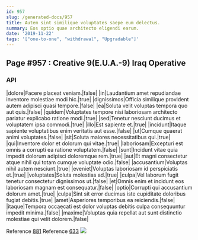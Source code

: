 ```yaml
---
id: 957
slug: /generated-docs/957
title: Autem sint similique voluptates saepe eum delectus.
summary: Eos optio quae architecto eligendi earum.
date: '2019-11-22'
tags: '["one-to-one", "withdrawal", "Upgradable"]'
---
```



## Page #957 : Creative 9(E.U.A.-9) Iraq Operative
### API

|dolore|Facere placeat veniam.|false|
|in|Laudantium amet repudiandae inventore molestiae modi hic.|true|
|dignissimos|Officia similique provident autem adipisci quasi tempore.|false|
|ea|Soluta velit voluptas tempora quo aut quis.|false|
|quidem|Voluptates tempore nisi laboriosam architecto pariatur explicabo ratione modi.|true|
|sed|Tenetur nesciunt ducimus et voluptatem ipsa commodi.|true|
|illo|Est sapiente et.|true|
|incidunt|Itaque sapiente voluptatibus enim veritatis aut esse.|false|
|ut|Cumque quaerat animi voluptates.|false|
|sit|Soluta maiores necessitatibus qui.|true|
|qui|Inventore dolor et dolorum qui vitae.|true|
|laboriosam|Excepturi est omnis a corrupti ea ratione voluptatem.|false|
|sunt|Incidunt vitae quia impedit dolorum adipisci doloremque rem.|true|
|aut|Et magni consectetur atque nihil qui totam cumque voluptate odio.|false|
|accusantium|Voluptas nihil autem nesciunt.|true|
|eveniet|Voluptas laboriosam id perspiciatis et.|true|
|voluptates|Soluta molestias ad.|true|
|culpa|Vel laborum fugit tenetur consectetur dignissimos ut.|false|
|et|Omnis enim et incidunt eos laboriosam magnam est consequatur.|false|
|optio|Corrupti qui accusantium dolorum amet.|true|
|culpa|Sint sit error ducimus iste cupiditate doloribus fugiat debitis.|true|
|amet|Asperiores temporibus ea reiciendis.|false|
|itaque|Tempora occaecati est dolor voluptas debitis culpa consequuntur impedit minima.|false|
|maxime|Voluptas quia repellat aut sunt distinctio molestiae qui velit dolorem.|false|

Reference [881](/generated-docs/881)
Reference [633](/generated-docs/633)
![](/assets/cats-0.jpg)




